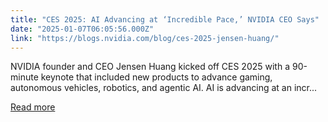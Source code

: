 ```yaml
---
title: "CES 2025: AI Advancing at ‘Incredible Pace,’ NVIDIA CEO Says"
date: "2025-01-07T06:05:56.000Z"
link: "https://blogs.nvidia.com/blog/ces-2025-jensen-huang/"
---
```


NVIDIA founder and CEO Jensen Huang kicked off CES 2025 with a 90-minute keynote that included new products to advance gaming, autonomous vehicles, robotics, and agentic AI. AI is advancing at an incr...

[Read more](https://blogs.nvidia.com/blog/ces-2025-jensen-huang/)
